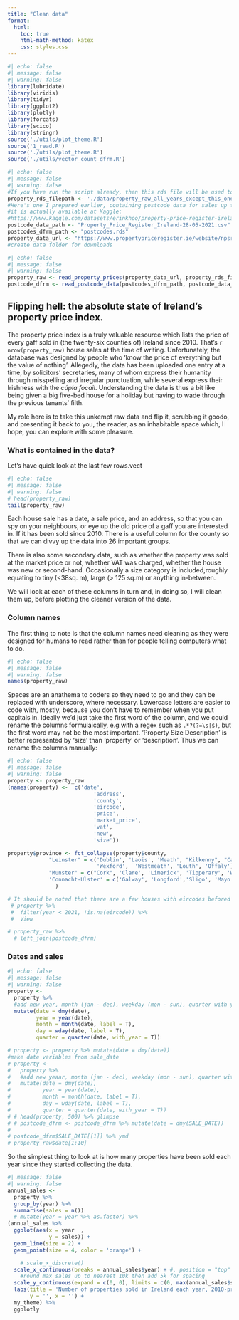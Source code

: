 ```yaml
---
title: "Clean data"
format:
  html:
    toc: true
    html-math-method: katex
    css: styles.css
---
```


```r
#| echo: false
#| message: false
#| warning: false
library(lubridate)
library(viridis)
library(tidyr)
library(ggplot2)
library(plotly)
library(forcats)
library(scico)
library(stringr)
source('./utils/plot_theme.R')
source('1_read.R')
source('./utils/plot_theme.R')
source('./utils/vector_count_dfrm.R')
```

```r
#| echo: false
#| message: false
#| warning: false
#If you have run the script already, then this rds file will be used to
property_rds_filepath <- './data/property_raw_all_years_except_this_one.rds'
#Here's one I prepared earlier, containing postcode data for sales up to May 2021
#it is actually available at Kaggle: 
#https://www.kaggle.com/datasets/erinkhoo/property-price-register-ireland/data
postcode_data_path <- "Property_Price_Register_Ireland-28-05-2021.csv"
postcodes_dfrm_path <- "postcodes.rds"
property_data_url <- "https://www.propertypriceregister.ie/website/npsra/ppr/npsra-ppr.nsf/Downloads"
#create data folder for downloads

```

```r
#| echo: false
#| message: false
#| warning: false
property_raw <- read_property_prices(property_data_url, property_rds_filepath, first_year = 2023) 
postcode_dfrm <- read_postcode_data(postcodes_dfrm_path, postcode_data_path)


```

## Flipping hell: the absolute state of Ireland's property price index.

The property price index is a truly valuable resource which lists the price of every gaff sold in (the twenty-six counties of) Ireland since 2010. That's `r nrow(property_raw)` house sales at the time of writing. Unfortunately, the database was designed by people who 'know the price of everything but the value of nothing'. Allegedly, the data has been uploaded one entry at a time, by solicitors' secretaries, many of whom express their humanity through misspelling and irregular punctuation, while several express their Irishness with the *cúpla focail*. Understanding the data is thus a bit like being given a big five-bed house for a holiday but having to wade through the previous tenants' filth.

My role here is to take this unkempt raw data and flip it, scrubbing it goodo, and presenting it back to you, the reader, as an inhabitable space which, I hope, you can explore with some pleasure.

### What is contained in the data?

Let's have quick look at the last few rows.vect

```r
#| echo: false
#| message: false
#| warning: false
# head(property_raw)
tail(property_raw)
```

Each house sale has a date, a sale price, and an address, so that you can spy on your neighbours, or eye up the old price of a gaff you are interested in. If it has been sold since 2010. There is a useful column for the county so that we can divvy up the data into 26 important groups.

There is also some secondary data, such as whether the property was sold at the market price or not, whether VAT was charged, whether the house was new or second-hand. Occasionally a size category is included,roughly equating to tiny (\<38sq. m), large (\> 125 sq.m) or anything in-between.

We will look at each of these columns in turn and, in doing so, I will clean them up, before plotting the cleaner version of the data.

### Column names

The first thing to note is that the column names need cleaning as they were designed for humans to read rather than for people telling computers what to do.

```r
#| echo: false
#| message: false
#| warning: false
names(property_raw)

```

Spaces are an anathema to coders so they need to go and they can be replaced with underscore, where necessary. Lowercase letters are easier to code with, mostly, because you don't have to remember when you put capitals in. Ideally we'd just take the first word of the column, and we could rename the columns formulaically, e.g with a regex such as `.*?(?=\s|$)`, but the first word may not be the most important. 'Property Size Description' is better represented by 'size' than 'property' or 'description'. Thus we can rename the columns manually:

```r
#| echo: false
#| message: false
#| warning: false
property <- property_raw
(names(property) <-  c('date', 
                           'address', 
                           'county',
                           'eircode', 
                           'price', 
                           'market_price', 
                           'vat', 
                           'new', 
                           'size'))

property$province <- fct_collapse(property$county, 
             "Leinster" = c('Dublin', 'Laois', 'Meath', "Kilkenny", "Carlow", "Kildare", "Wicklow", 
                            'Wexford',  'Westmeath', 'Louth', 'Offaly'),
             "Munster" = c("Cork", 'Clare', 'Limerick', 'Tipperary', 'Waterford', 'Kerry'), 
             'Connacht-Ulster' = c('Galway', 'Longford','Sligo', 'Mayo', 'Leitrim', 'Roscommon', 'Donegal', 'Monaghan', 'Cavan') ,
               )
```

```r
# It should be noted that there are a few houses with eircodes befored 2020
 # property %>%
 #  filter(year < 2021, !is.na(eircode)) %>%
 #  View

# property_raw %>%
  # left_join(postcode_dfrm)
```

### Dates and sales

```r
#| echo: false
#| message: false
#| warning: false
property <-
  property %>% 
  #add new year, month (jan - dec), weekday (mon - sun), quarter with year
  mutate(date = dmy(date), 
         year = year(date),
         month = month(date, label = T),
         day = wday(date, label = T),
         quarter = quarter(date, with_year = T))

# property <- property %>% mutate(date = dmy(date))
#make date variables from sale_date
# property <-
#   property %>% 
#   #add new yeaar, month (jan - dec), weekday (mon - sun), quarter with year
#   mutate(date = dmy(date), 
#          year = year(date),
#          month = month(date, label = T),
#          day = wday(date, label = T),
#          quarter = quarter(date, with_year = T))
# # head(property, 500) %>% glimpse
# # postcode_dfrm <- postcode_dfrm %>% mutate(date = dmy(SALE_DATE))
# 
# postcode_dfrm$SALE_DATE[[1]] %>% ymd
# property_raw$date[1:10]
```

So the simplest thing to look at is how many properties have been sold each year since they started collecting the data.

```r

#| message: false
#| warning: false
annual_sales <- 
  property %>% 
  group_by(year) %>% 
  summarise(sales = n())
  # mutate(year = year %>% as.factor) %>% 
(annual_sales %>% 
  ggplot(aes(x = year  , 
             y = sales)) +
  geom_line(size = 2) +
  geom_point(size = 4, color = 'orange') +

    # scale_x_discrete() 
  scale_x_continuous(breaks = annual_sales$year) + #, position = "top" doeesn't work automatically in ggplotly
    #round max sales up to nearest 10k then add 5k for spacing
  scale_y_continuous(expand = c(0, 0), limits = c(0, max(annual_sales$sales) %>% round(digits = -4) + 5000)) +
  labs(title = 'Number of properties sold in Ireland each year, 2010-present', 
       y = '', x = '') +
  my_theme) %>% 
  ggplotly 



  
```
